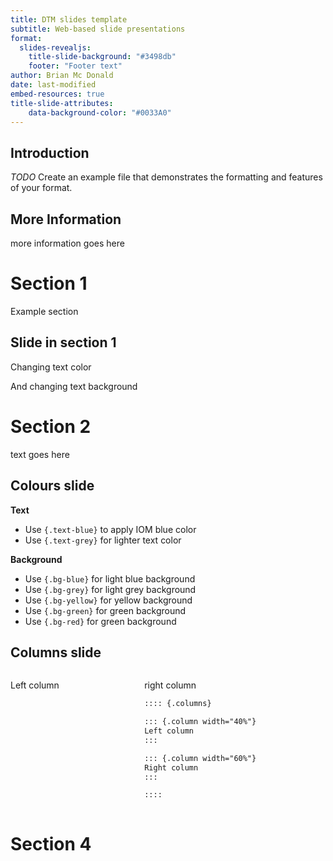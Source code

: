 ```yaml
---
title: DTM slides template
subtitle: Web-based slide presentations
format: 
  slides-revealjs:
    title-slide-background: "#3498db"
    footer: "Footer text"
author: Brian Mc Donald
date: last-modified
embed-resources: true
title-slide-attributes:
    data-background-color: "#0033A0"
---
```


## Introduction

*TODO* Create an example file that demonstrates the formatting and features of your format.

## More Information
more information goes here

 

# Section 1 {.slide-blue}

Example section

## Slide in section 1

Changing text [color]{.text-primary}

And changing text [background]{.bg-secondary}

# Section 2 {.slide-blue}
text goes here

## Colours slide

**Text**

- Use `{.text-blue}` to apply [IOM blue]{.text-blue} color
- Use `{.text-grey}` for [lighter text]{.text-grey} color

**Background**

- Use `{.bg-blue}` for [light blue]{.bg-blue} background
- Use `{.bg-grey}` for [light grey]{.bg-grey} background
- Use `{.bg-yellow}` for [yellow]{.bg-yellow} background
- Use `{.bg-green}` for [green]{.bg-green} background
- Use `{.bg-red}` for [green]{.bg-red} background

## Columns slide

:::: {.columns}

::: {.column width="40%"}
Left column
:::

::: {.column width="60%"}
right column

```markdown
:::: {.columns}

::: {.column width="40%"}
Left column
:::

::: {.column width="60%"}
Right column
:::

::::
```
:::

::::




# Section 4 {.slide-yellow}



